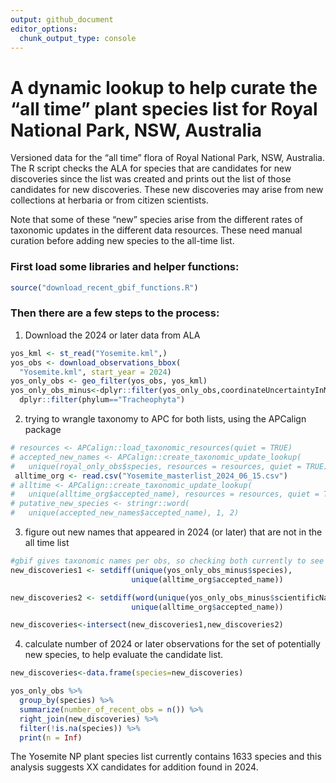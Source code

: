 ```yaml
---
output: github_document
editor_options: 
  chunk_output_type: console
---
```


<!-- README.md is generated from README.Rmd. Please edit that file -->

# A dynamic lookup to help curate the "all time" plant species list for Royal National Park, NSW, Australia

Versioned data for the "all time" flora of Royal National Park, NSW, Australia. The R script checks the ALA for species that are candidates for new discoveries since the list was created and prints out the list of those candidates for new discoveries.  These new discoveries may arise from new collections at herbaria or from citizen scientists.

Note that some of these "new" species arise from the different rates of taxonomic updates in the different data resources.  These need manual curation before adding new species to the all-time list.  


### First load some libraries and helper functions:

```r
source("download_recent_gbif_functions.R")
```

### Then there are a few steps to the process:

1. Download the 2024 or later data from ALA
```r
yos_kml <- st_read("Yosemite.kml",)
yos_obs <- download_observations_bbox(
  "Yosemite.kml", start_year = 2024)
yos_only_obs <- geo_filter(yos_obs, yos_kml)
yos_only_obs_minus<-dplyr::filter(yos_only_obs,coordinateUncertaintyInMeters<5000)%>%
  dplyr::filter(phylum=="Tracheophyta")

```


2. trying to wrangle taxonomy to APC for both lists, using the APCalign package
```r
# resources <- APCalign::load_taxonomic_resources(quiet = TRUE)
# accepted_new_names <- APCalign::create_taxonomic_update_lookup(
#   unique(royal_only_obs$species, resources = resources, quiet = TRUE))
 alltime_org <- read.csv("Yosemite_masterlist_2024_06_15.csv")
# alltime <- APCalign::create_taxonomic_update_lookup(
#   unique(alltime_org$accepted_name), resources = resources, quiet = TRUE)
# putative_new_species <- stringr::word(
#   unique(accepted_new_names$accepted_name), 1, 2)
```

3. figure out new names that appeared in 2024 (or later) that are not in the all time list
```r

#gbif gives taxonomic names per obs, so checking both currently to see if either is on the all time list; this is a bit hacky but empirically seems to work better than using TNRS 
new_discoveries1 <- setdiff(unique(yos_only_obs_minus$species), 
                           unique(alltime_org$accepted_name))

new_discoveries2 <- setdiff(word(unique(yos_only_obs_minus$scientificName),1,2), 
                           unique(alltime_org$accepted_name))

new_discoveries<-intersect(new_discoveries1,new_discoveries2)
```


4. calculate number of 2024 or later observations for the set of potentially new species, to help evaluate the candidate list.
```r
new_discoveries<-data.frame(species=new_discoveries)

yos_only_obs %>% 
  group_by(species) %>% 
  summarize(number_of_recent_obs = n()) %>% 
  right_join(new_discoveries) %>% 
  filter(!is.na(species)) %>%
  print(n = Inf)
```

The Yosemite NP plant species list currently contains 1633 species and this analysis suggests XX candidates for addition found in 2024.  
 